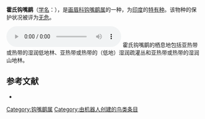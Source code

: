 {{Speciesbox
| name = 霍氏钩嘴鹛
| image = Indian Scimitar Babbler (Pomatorhinus horsfieldii).jpg
| status = LC | status_system = IUCN3.1
| genus = Pomatorhinus
| species = horsfieldii
| authority = {{link-en|威廉·亨利·赛克斯|William Henry Sykes|Sykes}}, 1832
| range_map = PomatorhinusHorsfieldiiMap.png
}}

'''霍氏钩嘴鹛'''（[[学名|学名]]：{{lang|la|''Pomatorhinus horsfieldii''}}），是[[画眉科|画眉科]][[钩嘴鹛属|钩嘴鹛属]]的一种，为[[印度|印度]]的[[特有种|特有种]]。该物种的保护状况被评为[[无危|无危]]。

[[File:P-horsfieldi.ogg|thumb]]
霍氏钩嘴鹛的栖息地包括亚热带或热带的湿润低地林、亚热带或热带的（低地）湿润疏灌丛和亚热带或热带的湿润山地林。

== 参考文献 ==
{{commons category|Pomatorhinus horsfieldii}}
*{{cite web|url=http://www.birdlife.org/datazone/speciesfactsheet.php?id=32518&m=0|title=Pomatorhinus horsfieldii|publisher=[[国际鸟盟|BirdLife.org]]|accessdate=2011-06-27}}
{{Taxonbar|from=Q1318011}}

[[Category:钩嘴鹛属|Category:钩嘴鹛属]]
[[Category:由机器人创建的鸟类条目|Category:由机器人创建的鸟类条目]]